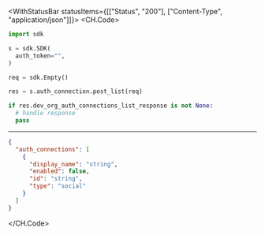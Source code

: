 

<WithStatusBar statusItems={[["Status", "200"], ["Content-Type", "application/json"]]}>
  <CH.Code>
  ```python PostList.py
  import sdk

s = sdk.SDK(
    auth_token="",
)

req = sdk.Empty()

res = s.auth_connection.post_list(req)

if res.dev_org_auth_connections_list_response is not None:
    # handle response
    pass
  ```
  ---

  ```json Example Response
  {
    "auth_connections": [
      {
        "display_name": "string",
        "enabled": false,
        "id": "string",
        "type": "social"
      }
    ]
  }
  ```
  </CH.Code>
</WithStatusBar>
